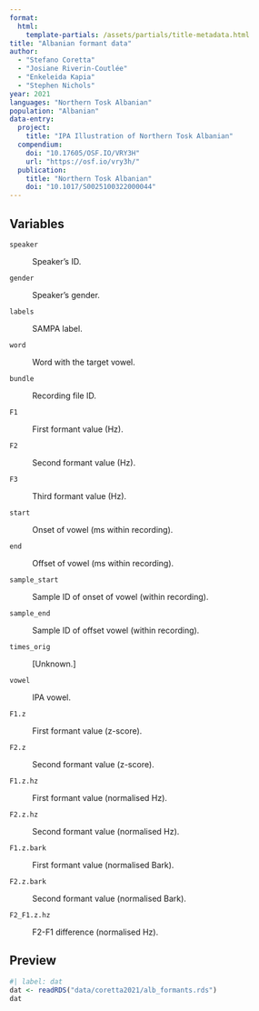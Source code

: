 ```yaml
---
format: 
  html:
    template-partials: /assets/partials/title-metadata.html
title: "Albanian formant data"
author: 
  - "Stefano Coretta"
  - "Josiane Riverin-Coutlée"
  - "Enkeleida Kapia"
  - "Stephen Nichols"
year: 2021
languages: "Northern Tosk Albanian"
population: "Albanian"
data-entry:
  project:
    title: "IPA Illustration of Northern Tosk Albanian"
  compendium:
    doi: "10.17605/OSF.IO/VRY3H"
    url: "https://osf.io/vry3h/"
  publication:
    title: "Northern Tosk Albanian"
    doi: "10.1017/S0025100322000044"
---
```


## Variables

`speaker`

:   Speaker's ID.

`gender`

:   Speaker's gender.

`labels`

:   SAMPA label.

`word`

:   Word with the target vowel.

`bundle`

:   Recording file ID.

`F1`

:   First formant value (Hz).

`F2`

:   Second formant value (Hz).

`F3`

:   Third formant value (Hz).

`start`

:   Onset of vowel (ms within recording).

`end`

:   Offset of vowel (ms within recording).

`sample_start`

:   Sample ID of onset of vowel (within recording).

`sample_end`

:   Sample ID of offset vowel (within recording).

`times_orig`

:   \[Unknown.\]

`vowel`

:   IPA vowel.

`F1.z`

:   First formant value (z-score).

`F2.z`

:   Second formant value (z-score).

`F1.z.hz`

:   First formant value (normalised Hz).

`F2.z.hz`

:   Second formant value (normalised Hz).

`F1.z.bark`

:   First formant value (normalised Bark).

`F2.z.bark`

:   Second formant value (normalised Bark).

`F2_F1.z.hz`

:   F2-F1 difference (normalised Hz).

## Preview

```r
#| label: dat
dat <- readRDS("data/coretta2021/alb_formants.rds")
dat
```
